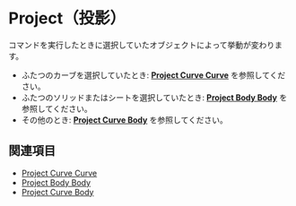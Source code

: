 
# Project（投影）

<Reference shortcut="I" command="Project" button="コマンドバー右"  buttonIcon='button-project'/>

コマンドを実行したときに選択していたオブジェクトによって挙動が変わります。

- ふたつのカーブを選択していたとき: [**Project Curve Curve**](project-curve-curve) を参照してください。
- ふたつのソリッドまたはシートを選択していたとき: [**Project Body Body**](project-body-body) を参照してください。
- その他のとき: [**Project Curve Body**](project-curve-body) を参照してください。


## 関連項目
- [Project Curve Curve](project-curve-curve)
- [Project Body Body](project-body-body)
- [Project Curve Body](project-curve-body)
